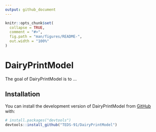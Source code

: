 ```yaml
---
output: github_document
---
```


<!-- README.md is generated from README.Rmd. Please edit that file -->

```r
knitr::opts_chunk$set(
  collapse = TRUE,
  comment = "#>",
  fig.path = "man/figures/README-",
  out.width = "100%"
)
```

# DairyPrintModel

<!-- badges: start -->
<!-- badges: end -->

The goal of DairyPrintModel is to ...

## Installation

You can install the development version of DairyPrintModel from [GitHub](https://github.com/) with:

``` r
# install.packages("devtools")
devtools::install_github("TEDS-91/DairyPrintModel")
```




